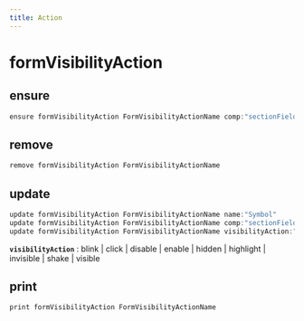 ```yaml
---
title: Action
---
```


# formVisibilityAction

## ensure

```js filename="Terminal" copy
ensure formVisibilityAction FormVisibilityActionName comp:"sectionField | grid/field"
```


## remove

```js filename="Terminal" copy
remove formVisibilityAction FormVisibilityActionName
```


## update

```js filename="Terminal" copy
update formVisibilityAction FormVisibilityActionName name:"Symbol"
update formVisibilityAction FormVisibilityActionName comp:"sectionField | grid/field"
update formVisibilityAction FormVisibilityActionName visibilityAction:"..."
```

**`visibilityAction`**
 : blink | click | disable | enable | hidden | highlight | invisible | shake | visible


## print

```js filename="Terminal" copy
print formVisibilityAction FormVisibilityActionName
```


